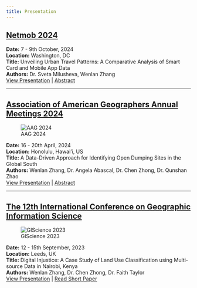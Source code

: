 ```yaml
---
title: Presentation
---
```


## [Netmob 2024](https://netmob.org/)


**Date:** 7 - 9th October, 2024   
**Location:** Washington, DC   
**Title:** Unveiling Urban Travel Patterns: A Comparative Analysis of Smart Card and Mobile App Data   
**Authors:** Dr. Sveta Milusheva, Wenlan Zhang  
[View Presentation](https://www.canva.com/design/DAGShueQyS8/3js6UV-SFRZ5woiNdCDkJg/view?utm_content=DAGShueQyS8&utm_campaign=designshare&utm_medium=link&utm_source=editor) | [Abstract](https://www.aag.org/wp-content/uploads/2024/04/AAG-2024-PDF-program-FINAL.pdf)

---

## [Association of American Geographers Annual Meetings 2024](https://www.aag.org/events/aag2024/)
![AAG 2024](AAG_24.jpg)

**Date:** 16 - 20th April, 2024   
**Location:** Honolulu, Hawai'i, US    
**Title:** A Data-Driven Approach for Identifying Open Dumping Sites in the Global South   
**Authors:** Wenlan Zhang, Dr. Angela Abascal, Dr. Chen Zhong, Dr. Qunshan Zhao  
[View Presentation](https://github.com/wenlanzhang/wenlanzhang.github.io/blob/main/presentation/20240411AAG.pdf) | [Abstract](https://www.aag.org/wp-content/uploads/2024/04/AAG-2024-PDF-program-FINAL.pdf)

---

## [The 12th International Conference on Geographic Information Science](https://giscience2023.github.io/)

![GIScience 2023](GIScience_23.jpg)

**Date:** 12 - 15th September, 2023  
**Location:** Leeds, UK  
**Title:** Digital Injustice: A Case Study of Land Use Classification using Multi-source Data in Nairobi, Kenya  
**Authors:** Wenlan Zhang, Dr. Chen Zhong, Dr. Faith Taylor  
[View Presentation](https://github.com/wenlanzhang/wenlanzhang.github.io/blob/main/presentation/20230914_GIScience.pdf) | [Read Short Paper](https://drops.dagstuhl.de/entities/document/10.4230/LIPIcs.GIScience.2023.94)
